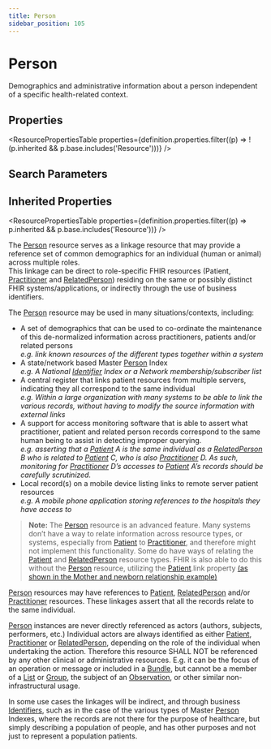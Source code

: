 ```yaml
---
title: Person
sidebar_position: 105
---
```



# Person

Demographics and administrative information about a person independent of a specific health-related context.

<Tabs queryString="section">
<TabItem value="schema" label="Schema" default>

## Properties

<ResourcePropertiesTable
  properties={definition.properties.filter((p) => !(p.inherited && p.base.includes('Resource')))}
/>

## Search Parameters

<SearchParamsTable searchParams={definition.searchParameters} />

## Inherited Properties

<ResourcePropertiesTable properties={definition.properties.filter((p) => p.inherited && p.base.includes('Resource'))} />

</TabItem>
  <TabItem value="usage" label="Usage">
    <div> <a name="scope"></a>  <p>   The <a href="/docs/api/fhir/resources/person">Person</a> resource serves as a linkage resource that may provide a reference set of common demographics    for an individual (human or animal) across multiple roles.<br/>   This linkage can be direct to role-specific FHIR resources (Patient, <a href="/docs/api/fhir/resources/practitioner">Practitioner</a> and <a href="/docs/api/fhir/resources/relatedperson">RelatedPerson</a>)   residing on the same or possibly distinct FHIR systems/applications, or indirectly through the use of   business identifiers. </p>   <p>   The <a href="/docs/api/fhir/resources/person">Person</a> resource may be used in many situations/contexts, including:   </p>   <ul>   <li>A set of demographics that can be used to co-ordinate the maintenance of this   de-normalized information across practitioners, patients and/or related persons<br/>   <i>e.g. link known resources of the different types together within a system</i></li>    <li>A state/network based Master <a href="/docs/api/fhir/resources/person">Person</a> Index<br/>   <i>e.g. A National <a href="/docs/api/fhir/datatypes/identifier">Identifier</a> Index or a Network membership/subscriber list</i></li>    <li>A central register that links patient resources from multiple servers, indicating they   all correspond to the same individual<br/>   <i>e.g. Within a large organization with many systems to be able to link the various records,    without having to modify the source information with external links</i></li>    <li>A support for access monitoring software that is able to assert what practitioner,    patient and related person records correspond to the same human being to assist in    detecting improper querying.<br/>   <i>e.g. asserting that a <a href="/docs/api/fhir/resources/patient">Patient</a> A is the same individual as a <a href="/docs/api/fhir/resources/relatedperson">RelatedPerson</a> B who is   related to <a href="/docs/api/fhir/resources/patient">Patient</a> C, who is also <a href="/docs/api/fhir/resources/practitioner">Practitioner</a> D.  As such, monitoring for <a href="/docs/api/fhir/resources/practitioner">Practitioner</a>   D’s accesses to <a href="/docs/api/fhir/resources/patient">Patient</a> A’s records should be carefully scrutinized.</i></li>    <li>Local record(s) on a mobile device listing links to remote server patient resources<br/>   <i>e.g. A mobile phone application storing references to the hospitals they have access to</i></li>   </ul>    <blockquote class="stu-note">     <a name="advanced"></a>     <p>     <b>Note:</b>  The <a href="/docs/api/fhir/resources/person">Person</a> resource is an advanced feature.  Many systems don’t have a way     to relate information across resource types, or systems, especially from <a href="/docs/api/fhir/resources/patient">Patient</a> to     <a href="/docs/api/fhir/resources/practitioner">Practitioner</a>, and therefore might not implement this functionality. Some do have ways     of relating the <a href="/docs/api/fhir/resources/patient">Patient</a> and <a href="/docs/api/fhir/resources/relatedperson">RelatedPerson</a> resource types. FHIR is also able to do this     without the <a href="/docs/api/fhir/resources/person">Person</a> resource, utilizing the <a href="/docs/api/fhir/resources/patient">Patient</a>.link property     <a href="/docs/api/fhir/resources/patient">(as shown in the Mother and newborn relationship example)</a>     </p>   </blockquote> </div>
    </TabItem>
  <TabItem value="relationships" label="Relationships">
    <div>    <p>     <a href="/docs/api/fhir/resources/person">Person</a> resources may have references to <a href="/docs/api/fhir/resources/patient">Patient</a>, <a href="/docs/api/fhir/resources/relatedperson">RelatedPerson</a> and/or <a href="/docs/api/fhir/resources/practitioner">Practitioner</a> resources.      These linkages assert that all the records relate to the same individual.   </p>   <p>     <a href="/docs/api/fhir/resources/person">Person</a> instances are never directly referenced as actors (authors, subjects, performers, etc.)     Individual actors are always identified as either <a href="/docs/api/fhir/resources/patient">Patient</a>, <a href="/docs/api/fhir/resources/practitioner">Practitioner</a> or <a href="/docs/api/fhir/resources/relatedperson">RelatedPerson</a>, depending on the role     of the individual when undertaking the action. Therefore this resource SHALL NOT be referenced by any     other clinical or administrative resources.       E.g. it can be the focus of an operation or message or included in a <a href="/docs/api/fhir/resources/bundle">Bundle</a>,      but cannot be a member of a <a href="/docs/api/fhir/resources/list">List</a> or <a href="/docs/api/fhir/resources/group">Group</a>, the subject of an <a href="/docs/api/fhir/resources/observation">Observation</a>, or other similar non-infrastructural usage.   </p>   <p>     In some use cases the linkages will be indirect, and through business <a href="/docs/api/fhir/datatypes/identifier">Identifiers</a>, such as in the case of     the various types of Master <a href="/docs/api/fhir/resources/person">Person</a> Indexes, where the records are not there for the purpose of healthcare,      but simply describing a population of people, and has other purposes and not just to represent a population patients.   </p> </div>
    </TabItem>

</Tabs>
